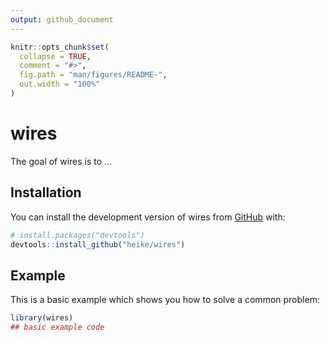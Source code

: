 ```yaml
---
output: github_document
---
```


<!-- README.md is generated from README.Rmd. Please edit that file -->

```r
knitr::opts_chunk$set(
  collapse = TRUE,
  comment = "#>",
  fig.path = "man/figures/README-",
  out.width = "100%"
)
```

# wires

<!-- badges: start -->
<!-- badges: end -->

The goal of wires is to ...

## Installation

You can install the development version of wires from [GitHub](https://github.com/) with:

``` r
# install.packages("devtools")
devtools::install_github("heike/wires")
```

## Example

This is a basic example which shows you how to solve a common problem:

```r
library(wires)
## basic example code
```

